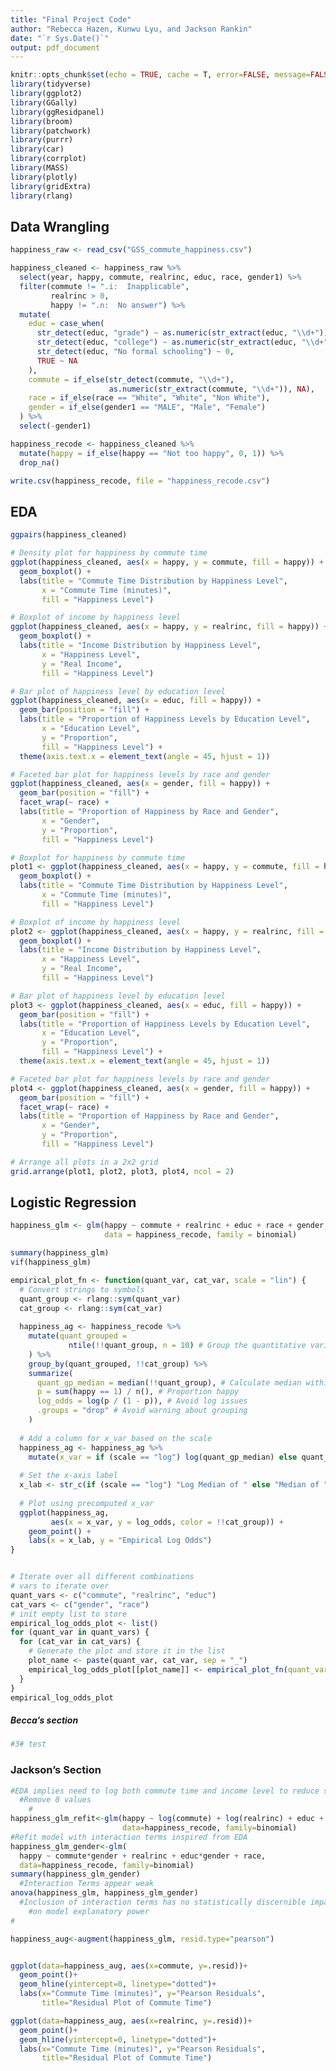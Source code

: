 ```yaml
---
title: "Final Project Code"
author: "Rebecca Hazen, Kunwu Lyu, and Jackson Rankin"
date: "`r Sys.Date()`"
output: pdf_document
---
```


```r
knitr::opts_chunk$set(echo = TRUE, cache = T, error=FALSE, message=FALSE, warning=FALSE)
library(tidyverse)
library(ggplot2)
library(GGally)
library(ggResidpanel)
library(broom)
library(patchwork)
library(purrr)
library(car)
library(corrplot)
library(MASS)
library(plotly)
library(gridExtra)
library(rlang)
```

## Data Wrangling

```r
happiness_raw <- read_csv("GSS_commute_happiness.csv")

happiness_cleaned <- happiness_raw %>%
  select(year, happy, commute, realrinc, educ, race, gender1) %>% 
  filter(commute != ".i:  Inapplicable",
         realrinc > 0,
         happy != ".n:  No answer") %>% 
  mutate(
    educ = case_when(
      str_detect(educ, "grade") ~ as.numeric(str_extract(educ, "\\d+")),
      str_detect(educ, "college") ~ as.numeric(str_extract(educ, "\\d+")) + 12,
      str_detect(educ, "No formal schooling") ~ 0,
      TRUE ~ NA
    ),
    commute = if_else(str_detect(commute, "\\d+"), 
                      as.numeric(str_extract(commute, "\\d+")), NA),
    race = if_else(race == "White", "White", "Non White"),
    gender = if_else(gender1 == "MALE", "Male", "Female")
  ) %>% 
  select(-gender1)

happiness_recode <- happiness_cleaned %>% 
  mutate(happy = if_else(happy == "Not too happy", 0, 1)) %>% 
  drop_na() 

write.csv(happiness_recode, file = "happiness_recode.csv")
```

## EDA

```r
ggpairs(happiness_cleaned)

# Density plot for happiness by commute time
ggplot(happiness_cleaned, aes(x = happy, y = commute, fill = happy)) +
  geom_boxplot() +
  labs(title = "Commute Time Distribution by Happiness Level", 
       x = "Commute Time (minutes)", 
       fill = "Happiness Level")

# Boxplot of income by happiness level
ggplot(happiness_cleaned, aes(x = happy, y = realrinc, fill = happy)) +
  geom_boxplot() +
  labs(title = "Income Distribution by Happiness Level", 
       x = "Happiness Level", 
       y = "Real Income",
       fill = "Happiness Level")

# Bar plot of happiness level by education level
ggplot(happiness_cleaned, aes(x = educ, fill = happy)) +
  geom_bar(position = "fill") +
  labs(title = "Proportion of Happiness Levels by Education Level", 
       x = "Education Level", 
       y = "Proportion",
       fill = "Happiness Level") +
  theme(axis.text.x = element_text(angle = 45, hjust = 1))

# Faceted bar plot for happiness levels by race and gender
ggplot(happiness_cleaned, aes(x = gender, fill = happy)) +
  geom_bar(position = "fill") +
  facet_wrap(~ race) +
  labs(title = "Proportion of Happiness by Race and Gender", 
       x = "Gender", 
       y = "Proportion",
       fill = "Happiness Level")
```

```r
# Boxplot for happiness by commute time
plot1 <- ggplot(happiness_cleaned, aes(x = happy, y = commute, fill = happy)) +
  geom_boxplot() +
  labs(title = "Commute Time Distribution by Happiness Level",  
       x = "Commute Time (minutes)", 
       fill = "Happiness Level")

# Boxplot of income by happiness level
plot2 <- ggplot(happiness_cleaned, aes(x = happy, y = realrinc, fill = happy)) +
  geom_boxplot() +
  labs(title = "Income Distribution by Happiness Level", 
       x = "Happiness Level", 
       y = "Real Income", 
       fill = "Happiness Level")

# Bar plot of happiness level by education level
plot3 <- ggplot(happiness_cleaned, aes(x = educ, fill = happy)) +
  geom_bar(position = "fill") +
  labs(title = "Proportion of Happiness Levels by Education Level", 
       x = "Education Level", 
       y = "Proportion", 
       fill = "Happiness Level") +
  theme(axis.text.x = element_text(angle = 45, hjust = 1))

# Faceted bar plot for happiness levels by race and gender
plot4 <- ggplot(happiness_cleaned, aes(x = gender, fill = happy)) +
  geom_bar(position = "fill") +
  facet_wrap(~ race) +
  labs(title = "Proportion of Happiness by Race and Gender", 
       x = "Gender", 
       y = "Proportion", 
       fill = "Happiness Level")

# Arrange all plots in a 2x2 grid
grid.arrange(plot1, plot2, plot3, plot4, ncol = 2)
```


## Logistic Regression

```r
happiness_glm <- glm(happy ~ commute + realrinc + educ + race + gender, 
                     data = happiness_recode, family = binomial)

summary(happiness_glm)
vif(happiness_glm)
```

```r
empirical_plot_fn <- function(quant_var, cat_var, scale = "lin") {
  # Convert strings to symbols
  quant_group <- rlang::sym(quant_var)
  cat_group <- rlang::sym(cat_var)
  
  happiness_ag <- happiness_recode %>% 
    mutate(quant_grouped = 
             ntile(!!quant_group, n = 10) # Group the quantitative variable into 10 groups
    ) %>% 
    group_by(quant_grouped, !!cat_group) %>%
    summarize(
      quant_gp_median = median(!!quant_group), # Calculate median within each group
      p = sum(happy == 1) / n(), # Proportion happy
      log_odds = log(p / (1 - p)), # Avoid log issues
      .groups = "drop" # Avoid warning about grouping
    )
  
  # Add a column for x_var based on the scale
  happiness_ag <- happiness_ag %>%
    mutate(x_var = if (scale == "log") log(quant_gp_median) else quant_gp_median)
  
  # Set the x-axis label
  x_lab <- str_c(if (scale == "log") "Log Median of " else "Median of ", quant_var)
  
  # Plot using precomputed x_var
  ggplot(happiness_ag, 
         aes(x = x_var, y = log_odds, color = !!cat_group)) + 
    geom_point() +
    labs(x = x_lab, y = "Empirical Log Odds")
}


# Iterate over all different combinations
# vars to iterate over
quant_vars <- c("commute", "realrinc", "educ")
cat_vars <- c("gender", "race")
# init empty list to store
empirical_log_odds_plot <- list()
for (quant_var in quant_vars) {
  for (cat_var in cat_vars) {
    # Generate the plot and store it in the list
    plot_name <- paste(quant_var, cat_var, sep = "_")
    empirical_log_odds_plot[[plot_name]] <- empirical_plot_fn(quant_var = quant_var, cat_var = cat_var)
  }
}
empirical_log_odds_plot
```

##### Becca's section


```r
#3# test
```


### Jackson's Section

```r
#EDA implies need to log both commute time and income level to reduce skew
  #Remove 0 values
    #
happiness_glm_refit<-glm(happy ~ log(commute) + log(realrinc) + educ + race,
                         data=happiness_recode, family=binomial)
#Refit model with interaction terms inspired from EDA
happiness_glm_gender<-glm(
  happy ~ commute*gender + realrinc + educ*gender + race, 
  data=happiness_recode, family=binomial)
summary(happiness_glm_gender)
  #Interaction Terms appear weak
anova(happiness_glm, happiness_glm_gender)
  #Inclusion of interaction terms has no statistically discernible impact
    #on model explanatory power
#

happiness_aug<-augment(happiness_glm, resid.type="pearson")


ggplot(data=happiness_aug, aes(x=commute, y=.resid))+
  geom_point()+
  geom_hline(yintercept=0, linetype="dotted")+
  labs(x="Commute Time (minutes)", y="Pearson Residuals", 
       title="Residual Plot of Commute Time")

ggplot(data=happiness_aug, aes(x=realrinc, y=.resid))+
  geom_point()+
  geom_hline(yintercept=0, linetype="dotted")+
  labs(x="Commute Time (minutes)", y="Pearson Residuals", 
       title="Residual Plot of Commute Time")
```

